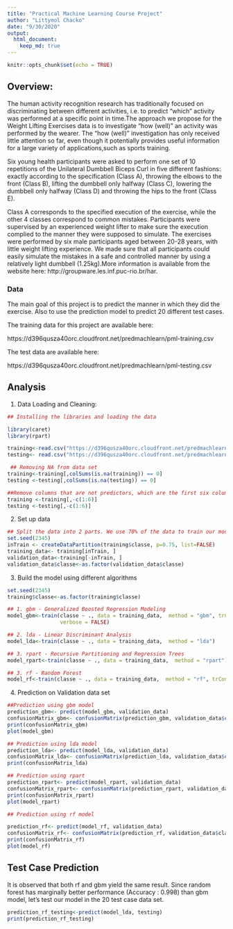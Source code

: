 ```yaml
---
title: "Practical Machine Learning Course Project"
author: "Littymol Chacko"
date: "9/30/2020"
output: 
  html_document:
    keep_md: true
---
```


```r
knitr::opts_chunk$set(echo = TRUE)
```

## Overview:

The human activity recognition research has traditionally focused on discriminating between different activities, i.e. to predict "which" activity was performed at a specific point in time.The approach we propose for the Weight Lifting Exercises data is to investigate "how (well)" an activity was performed by the wearer. The "how (well)" investigation has only received little attention so far, even though it potentially provides useful information for a large variety of applications,such as sports training.

Six young health participants were asked to perform one set of 10 repetitions of the Unilateral Dumbbell Biceps Curl in five different fashions: exactly according to the specification (Class A), throwing the elbows to the front (Class B), lifting the dumbbell only halfway (Class C), lowering the dumbbell only halfway (Class D) and throwing the hips to the front (Class E).

Class A corresponds to the specified execution of the exercise, while the other 4 classes correspond to common mistakes. Participants were supervised by an experienced weight lifter to make sure the execution complied to the manner they were supposed to simulate. The exercises were performed by six male participants aged between 20-28 years, with little weight lifting experience. We made sure that all participants could easily simulate the mistakes in a safe and controlled manner by using a relatively light dumbbell (1.25kg).More information is available from the website here: http://groupware.les.inf.puc-rio.br/har. 

### Data

The main goal of this  project is to predict the manner in which they did the exercise. Also to use the  prediction model to predict 20 different test cases.

The training data for this project are available here:

https://d396qusza40orc.cloudfront.net/predmachlearn/pml-training.csv

The test data are available here:

https://d396qusza40orc.cloudfront.net/predmachlearn/pml-testing.csv


## Analysis

1. Data Loading and Cleaning:

```r

## Installing the libraries and loading the data

library(caret)
library(rpart)

training<-read.csv("https://d396qusza40orc.cloudfront.net/predmachlearn/pml-training.csv", header = TRUE, na.strings=c("NA","#DIV/0!",""))
testing<- read.csv("https://d396qusza40orc.cloudfront.net/predmachlearn/pml-testing.csv", header = TRUE, na.strings=c("NA","#DIV/0!",""))

 ## Removing NA from data set 
training<-training[,colSums(is.na(training)) == 0]
testing <-testing[,colSums(is.na(testing)) == 0]

##Remove columns that are not predictors, which are the first six columns
training <-training[,-c(1:6)]
testing <-testing[,-c(1:6)]
```

2. Set up data

```r

## Split the data into 2 parts. We use 70% of the data to train our model and the remaining 30% to validate it
set.seed(2345)
inTrain <- createDataPartition(training$classe, p=0.75, list=FALSE)  
training_data<- training[inTrain, ]
validation_data<-training[-inTrain, ]
validation_data$classe<-as.factor(validation_data$classe)

```

3. Build the model using different algorithms

```r
set.seed(2345)
training$classe<-as.factor(training$classe)

## 1. gbm - Generalized Boosted Regression Modeling 
model_gbm<-train(classe ~ ., data = training_data,  method = "gbm", trControl = trainControl(method="repeatedcv", number = 5,repeats = 1), 
                 verbose = FALSE)

## 2. lda - Linear Discriminant Analysis
model_lda<-train(classe ~ ., data = training_data,  method = "lda")

## 3. rpart - Recursive Partitioning and Regression Trees
model_rpart<-train(classe ~ ., data = training_data,  method = "rpart")

## 3. rf - Random Forest
model_rf<-train(classe ~ ., data = training_data,  method = "rf", trControl = trainControl(method = "cv", number = 3))
```

4. Prediction on Validation data set

```r
##Prediction using gbm model
prediction_gbm<- predict(model_gbm, validation_data)
confusionMatrix_gbm<- confusionMatrix(prediction_gbm, validation_data$classe)
print(confusionMatrix_gbm)
plot(model_gbm)

## Prediction using lda model
prediction_lda<- predict(model_lda, validation_data)
confusionMatrix_lda<- confusionMatrix(prediction_lda, validation_data$classe)
print(confusionMatrix_lda)

## Prediction using rpart
prediction_rpart<- predict(model_rpart, validation_data)
confusionMatrix_rpart<- confusionMatrix(prediction_rpart, validation_data$classe)
print(confusionMatrix_rpart)
plot(model_rpart)

## Prediction using rf model

prediction_rf<- predict(model_rf, validation_data)
confusionMatrix_rf<- confusionMatrix(prediction_rf, validation_data$classe)
print(confusionMatrix_rf)
plot(model_rf)
```

## Test Case Prediction 
It is observed that both rf and gbm yield the same result. Since random forest has marginally better performance (Accuracy : 0.998) than  gbm model, let's test our model in the 20 test case data set.

```r
prediction_rf_testing<-predict(model_lda, testing)
print(prediction_rf_testing)
```
